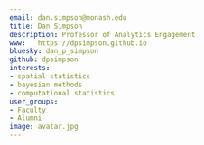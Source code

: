 ```yaml
---
email: dan.simpson@monash.edu
title: Dan Simpson
description: Professor of Analytics Engagement
www:   https://dpsimpson.github.io
bluesky: dan_p_simpson
github: dpsimpson
interests:
- spatial statistics
- bayesian methods
- computational statistics
user_groups:
- Faculty
- Alumni
image: avatar.jpg
---
```

